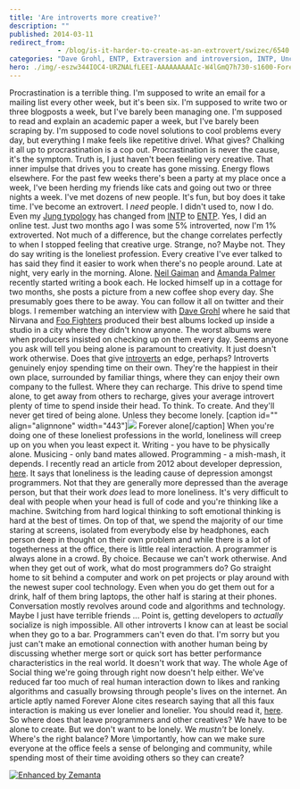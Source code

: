 ```yaml
---
title: 'Are introverts more creative?'
description: ""
published: 2014-03-11
redirect_from: 
            - /blog/is-it-harder-to-create-as-an-extrovert/swizec/6540
categories: "Dave Grohl, ENTP, Extraversion and introversion, INTP, Uncategorized"
hero: ./img/-eszw344IOC4-URZNALfLEEI-AAAAAAAAAIc-W4lGmQ7h730-s1600-ForeverAlone.png
---
```

Procrastination is a terrible thing. I&#x27;m supposed to write an email for a mailing list every other week, but it&#x27;s been six. I&#x27;m supposed to write two or three blogposts a week, but I&#x27;ve barely been managing one. I&#x27;m supposed to read and explain an academic paper a week, but I&#x27;ve barely been scraping by. I&#x27;m supposed to code novel solutions to cool problems every day, but everything I make feels like repetitive drivel. What gives? Chalking it all up to procrastination is a cop out. Procrastination is never the cause, it&#x27;s the symptom. Truth is, I just haven&#x27;t been feeling very creative. That inner impulse that drives you to create has gone missing. Energy flows elsewhere. For the past few weeks there&#x27;s been a party at my place once a week, I&#x27;ve been herding my friends like cats and going out two or three nights a week. I&#x27;ve met dozens of new people. It&#x27;s fun, but boy does it take time. I&#x27;ve become an extrovert. I _need_ people. I didn&#x27;t used to, now I do. Even my [Jung typology](http://en.wikipedia.org/wiki/Myers-Briggs_Type_Indicator "Myers-Briggs Type Indicator") has changed from [INTP](http://en.wikipedia.org/wiki/INTP "INTP") to [ENTP](http://en.wikipedia.org/wiki/ENTP "ENTP"). Yes, I did an online test. Just two months ago I was some 5% introverted, now I&#x27;m 1% extroverted. Not much of a difference, but the change correlates perfectly to when I stopped feeling that creative urge. Strange, no? Maybe not. They do say writing is the loneliest profession. Every creative I&#x27;ve ever talked to has said they find it easier to work when there&#x27;s no people around. Late at night, very early in the morning. Alone. [Neil Gaiman](http://neilgaiman.com/ "Neil Gaiman") and [Amanda Palmer](http://amandapalmer.net "Amanda Palmer") recently started writing a book each. He locked himself up in a cottage for two months, she posts a picture from a new coffee shop every day. She presumably goes there to be away. You can follow it all on twitter and their blogs. I remember watching an interview with [Dave Grohl](http://www.foofighters.com "Dave Grohl") where he said that Nirvana and [Foo Fighters](http://foofighters.com "Foo Fighters") produced their best albums locked up inside a studio in a city where they didn&#x27;t know anyone. The worst albums were when producers insisted on checking up on them every day. Seems anyone you ask will tell you being alone is paramount to creativity. It just doesn&#x27;t work otherwise. Does that give [introverts](http://en.wikipedia.org/wiki/Extraversion_and_introversion "Extraversion and introversion") an edge, perhaps? Introverts genuinely enjoy spending time on their own. They&#x27;re the happiest in their own place, surrounded by familiar things, where they can enjoy their own company to the fullest. Where they can recharge. This drive to spend time alone, to get away from others to recharge, gives your average introvert plenty of time to spend inside their head. To think. To create. And they&#x27;ll never get tired of being alone. Unless they become lonely. \[caption id=&quot;&quot; align=&quot;alignnone&quot; width=&quot;443&quot;]![](./img/-eszw344IOC4-URZNALfLEEI-AAAAAAAAAIc-W4lGmQ7h730-s1600-ForeverAlone.png) Forever alone\[/caption] When you&#x27;re doing one of these loneliest professions in the world, loneliness will creep up on you when you least expect it. Writing - you have to be physically alone. Musicing - only band mates allowed. Programming - a mish-mash, it depends. I recently read an article from 2012 about developer depression, [here](https://news.ycombinator.com/item?id=7277587). It says that loneliness is the leading cause of depression amongst programmers. Not that they are generally more depressed than the average person, but that their work _does_ lead to more loneliness. It&#x27;s very difficult to deal with people when your head is full of code and you&#x27;re thinking like a machine. Switching from hard logical thinking to soft emotional thinking is hard at the best of times. On top of that, we spend the majority of our time staring at screens, isolated from everybody else by headphones, each person deep in thought on their own problem and while there is a lot of togetherness at the office, there is little real interaction. A programmer is always alone in a crowd. By choice. Because we can&#x27;t work otherwise. And when they get out of work, what do most programmers do? Go straight home to sit behind a computer and work on pet projects or play around with the newest super cool technology. Even when you do get them out for a drink, half of them bring laptops, the other half is staring at their phones. Conversation mostly revolves around code and algorithms and technology. Maybe I just have terrible friends ... Point is, getting developers to _actually_ socialize is nigh impossible. All other introverts I know can at least be social when they go to a bar. Programmers can&#x27;t even do that. I&#x27;m sorry but you just can&#x27;t make an emotional connection with another human being by discussing whether merge sort or quick sort has better performance characteristics in the real world. It doesn&#x27;t work that way. The whole Age of Social thing we&#x27;re going through right now doesn&#x27;t help either. We&#x27;ve reduced far too much of real human interaction down to likes and ranking algorithms and casually browsing through people&#x27;s lives on the internet. An article aptly named Forever Alone cites research saying that all this faux interaction is making us ever lonelier and lonelier. You should read it, [here](http://wikichen.is/writing/forever-alone/). So where does that leave programmers and other creatives? We have to be alone to create. But we don&#x27;t want to be lonely. We _mustn&#x27;t_ be lonely. Where&#x27;s the right balance? More \\importantly, how can we make sure everyone at the office feels a sense of belonging and community, while spending most of their time avoiding others so they can create?

[![Enhanced by Zemanta](http://img.zemanta.com/zemified_e.png?x-id=2bdb7f2b-b2d0-4eab-90bb-c1559e316ccb)](http://www.zemanta.com/?px "Enhanced by Zemanta")